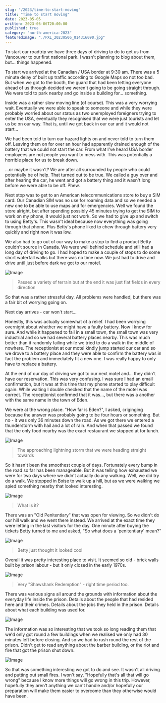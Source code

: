 ```yaml
---
slug: "/2023/time-to-start-moving"
title: "Time to start moving"
date: 2023-05-05
written: 2023-05-06T20:00:00
published: true
category: "north-america-2023"
featuredImage: "./PXL_20230506_014316090.jpg"
---
```


To start our roadtrip we have three days of driving to do to get us from Vancouver to our first national park.  I wasn't planning to blog about them, but... things happened.

To start we arrived at the Canadian / USA border at 9:30 am.  There was a 5 minute delay of built up traffic according to Google Maps so not too bad.  But when we got to the booth, the guard that had been letting everyone ahead of us through decided we weren't going to be going straight through.  We were told to park nearby and go inside a building for... something.

Inside was a rather slow moving line (of course).  This was a very worrying wait.  Eventually we were able to speak to someone and while they were probably worried about our status as two unemployed foreigners trying to enter the USA, eventually they recognised that we were just tourists and let us be on our way.  That is, until we got back in our car and it would not start...

We had been told to turn our hazard lights on and never told to turn them off.  Leaving them on for over an hour had apparently drained enough of the battery that we could not start the car.  From what I've heard USA border employees are not people you want to mess with.  This was potentially a horrible place for us to break down.

...or maybe it wasn't?  We are after all surrounded by people who could potentially be of help.  That turned out to be true.  We called a guy over and after hearing the car, he went and got a battery thing and it wasn't long before we were able to be off.  Phew.

Next stop was to get to an American telecommunications store to buy a SIM card.  Our Canadian SIM was no use for roaming data and so we needed a new one to be able to use maps and for emergencies.  Well we found the store alright, but after spending possibly 45 minutes trying to get the SIM to work on my phone, it would just not work.  So we had to give up and switch to using Betty's.  This wasn't ideal because now everything was going through that phone.  Plus Betty's phone liked to chew through battery very quickly and right now it was low.

We also had to go out of our way to make a stop to find a product Betty couldn't source in Canada.  We were well behind schedule and still had a long day of driving to go.  I had hoped to make a couple of stops to do some short waterfall walks but there was no time now.  We just had to drive and drive until just before dark we got to our motel.

![Image](PXL_20230505_010610008.jpg)

> Passed a variety of terrain but at the end it was just flat fields in every direction

So that was a rather stressful day.  All problems were handled, but there was a fair bit of worrying going on.

Next day arrives - car won't start...

Honestly, this was actually somewhat of a relief.  I had been worrying overnight about whether we might have a faulty battery.  Now I know for sure.  And while it happened to fail in a small town, the small town was very industrial and so we had several battery places nearby.  This was much better than it randomly failing while we tried to do a walk in the middle of nowhere.  The receptionist at our motel kindly jump started our car and so we drove to a battery place and they were able to confirm the battery was in fact the problem and immediately fit a new one.  I was really happy to only have to replace a battery.

At the end of our day of driving we got to our next motel and... they didn't have our reservation.  This was very confusing.  I was sure I had an email confirmation, but it was at this time that my phone started to play difficult again.  While waiting I double checked that the name of the motel was correct.  The receptionist confirmed that it was..., but there was a another with the same name in the town of Eden.

We were at the wrong place.  "How far is Eden?", I asked, criginging because the answer was probably going to be four hours or something.  But no - it was only 36 minutes down the road.  As we got there we entered a thunderstorm with hail and a lot of rain.  And when that passed we found that the only food nearby was the exact restaurant we stopped at for lunch.

![Image](PXL_20230506_014316090.jpg)

> The approaching lightning storm that we were heading straight towards

So it hasn't been the smoothest couple of days.  Fortunately every bump in the road so far has been manageable.  But it was telling how exhausted we were for two days where we didn't actually do any walking.  Well, we did try do a walk.  We stopped in Boise to walk up a hill, but as we were walking we spied something nearby that looked interesting.

![Image](PXL_20230505_231128337.jpg)

> What is it?

There was an "Old Penitentiary" that was open for viewing.  So we didn't do our hill walk and we went there instead.  We arrived at the exact time they were letting in the last visitors for the day.  One minute after buying the tickets Betty turned to me and asked, "So what does a 'penitentiary' mean?"

![Image](PXL_20230505_221230740.jpg)

> Betty just thought it looked cool

Overall it was pretty interesting place to visit.  It seemed so old - brick walls built by prison labour - but it only closed in the early 1970s.

![Image](PXL_20230505_220916358.jpg)

> Very "Shawshank Redemption" - right time period too.

There was various signs all around the grounds with information about the everyday life inside the prison.  Details about the people that had resided here and their crimes.  Details about the jobs they held in the prison.  Details about what each building was used for.

![Image](PXL_20230505_222011757.jpg)

The information was so interesting that we took so long reading them that we'd only got round a few buildings when we realised we only had 30 minutes left before closing.  And so we had to rush round the rest of the prison.  Didn't get to read anything about the barber building, or the riot and fire that got the prison shut down.

![Image](PXL_20230505_230905527.jpg)

So that was something interesting we got to do and see.  It wasn't all driving and putting out small fires.  I won't say, "Hopefully that's all that will go wrong" because I know more things will go wrong in this trip.  However, hopefully they aren't anything we can't handle and/or hopefully our preparation will make them easier to overcome than they otherwise would have been.

